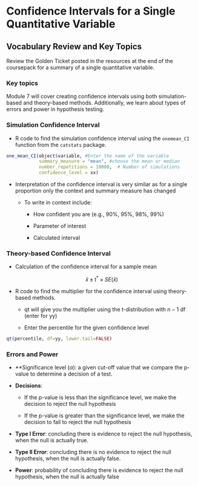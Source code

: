 # Confidence Intervals for a Single Quantitative Variable

## Vocabulary Review and Key Topics

Review the Golden Ticket posted in the resources at the end of the coursepack for a summary of a single quantitative variable.  

### Key topics

Module 7 will cover creating confidence intervals using both simulation-based and theory-based methods. Additionally, we learn about types of errors and power in hypothesis testing.

### Simulation Confidence Interval {-}

* R code to find the simulation confidence interval using the `onemean_CI` function from the `catstats` package.


```r
one_mean_CI(object$variable, #Enter the name of the variable
            summary_measure = "mean", #choose the mean or median
            number_repetitions = 10000,  # Number of simulations
            confidence_level = xx)
```


* Interpretation of the confidence interval is very similar as for a single proportion only the context and summary measure has changed

    * To write in context include:

        - How confident you are (e.g., 90%, 95%, 98%, 99%)
    
        - Parameter of interest
    
        - Calculated interval
        
### Theory-based Confidence Interval {-}

* Calculation of the confidence interval for a sample mean

$$\bar{x}\pm t^*\times SE(\bar{x})$$

* R code to find the multiplier for the confidence interval using theory-based methods.

   - qt will give you the multiplier using the t-distribution with $n-1$ df (enter for yy)
    
   - Enter the percentile for the given confidence level

```r
qt(percentile, df=yy, lower.tail=FALSE)
```

### Errors and Power {-}

* **Significance level ($\alpha$): a given cut-off value that we compare the p-value to determine a decision of a test.

* **Decisions**: 

    * If the p-value is less than the significance level, we make the decision to reject the null hypothesis
    
    * If the p-value is greater than the significance level, we make the decision to fail to reject the null hypothesis

* **Type I Error**: concluding there is evidence to reject the null hypothesis, when the null is actually true.

* **Type II Error**: concluding there is no evidence to reject the null hypothesis, when the null is actually false.

* **Power**: probability of concluding there is evidence to reject the null hypothesis, when the null is actually false

\newpage
